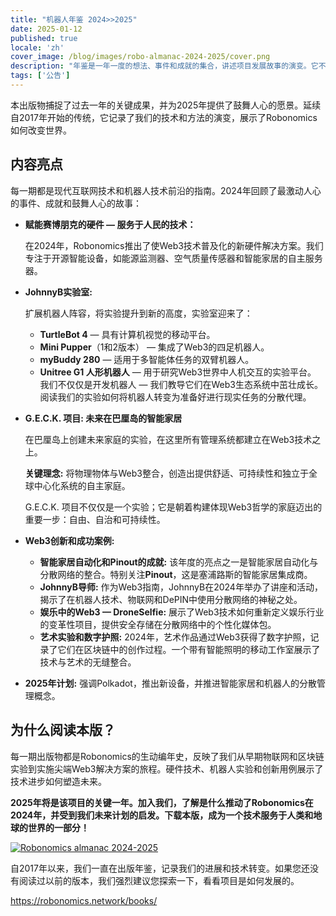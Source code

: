```yaml
---
title: "机器人年鉴 2024>>2025"
date: 2025-01-12
published: true
locale: 'zh'
cover_image: /blog/images/robo-almanac-2024-2025/cover.png
description: "年鉴是一年一度的想法、事件和成就的集合，讲述项目发展故事的演变。它不仅仅是一份报告，更是一个克服挑战、推动创新、塑造技术未来的引人入胜的叙述。我们自豪地呈现最新版的Robonomics 2024-2025。"
tags: ['公告']
---
```


本出版物捕捉了过去一年的关键成果，并为2025年提供了鼓舞人心的愿景。延续自2017年开始的传统，它记录了我们的技术和方法的演变，展示了Robonomics如何改变世界。

## 内容亮点

每一期都是现代互联网技术和机器人技术前沿的指南。2024年回顾了最激动人心的事件、成就和鼓舞人心的故事：

- **赋能赛博朋克的硬件 — 服务于人民的技术：**
    
    在2024年，Robonomics推出了使Web3技术普及化的新硬件解决方案。我们专注于开源智能设备，如能源监测器、空气质量传感器和智能家居的自主服务器。
    
- **JohnnyB实验室:**
    
    扩展机器人阵容，将实验提升到新的高度，实验室迎来了：
    
    - **TurtleBot 4** — 具有计算机视觉的移动平台。
    - **Mini Pupper**（1和2版本） — 集成了Web3的四足机器人。
    - **myBuddy 280** — 适用于多智能体任务的双臂机器人。
    - **Unitree G1 人形机器人** — 用于研究Web3世界中人机交互的实验平台。
    我们不仅仅是开发机器人 — 我们教导它们在Web3生态系统中茁壮成长。阅读我们的实验如何将机器人转变为准备好进行现实任务的分散代理。
- **G.E.C.K. 项目: 未来在巴厘岛的智能家居**
    
    在巴厘岛上创建未来家庭的实验，在这里所有管理系统都建立在Web3技术之上。
    
    **关键理念:** 将物理物体与Web3整合，创造出提供舒适、可持续性和独立于全球中心化系统的自主家庭。
    
    G.E.C.K. 项目不仅仅是一个实验；它是朝着构建体现Web3哲学的家庭迈出的重要一步：自由、自治和可持续性。

- **Web3创新和成功案例:**
    - **智能家居自动化和Pinout的成就:** 该年度的亮点之一是智能家居自动化与分散网络的整合。特别关注**Pinout**，这是塞浦路斯的智能家居集成商。
    - **JohnnyB导师:** 作为Web3指南，JohnnyB在2024年举办了讲座和活动，揭示了在机器人技术、物联网和DePIN中使用分散网络的神秘之处。
    - **娱乐中的Web3 — DroneSelfie:** 展示了Web3技术如何重新定义娱乐行业的变革性项目，提供安全存储在分散网络中的个性化媒体包。
    - **艺术实验和数字护照:** 2024年，艺术作品通过Web3获得了数字护照，记录了它们在区块链中的创作过程。一个带有智能照明的移动工作室展示了技术与艺术的无缝整合。

- **2025年计划:**
    强调Polkadot，推出新设备，并推进智能家居和机器人的分散管理概念。

## 为什么阅读本版？

每一期出版物都是Robonomics的生动编年史，反映了我们从早期物联网和区块链实验到实施尖端Web3解决方案的旅程。硬件技术、机器人实验和创新用例展示了技术进步如何塑造未来。

**2025年将是该项目的关键一年。加入我们，了解是什么推动了Robonomics在2024年，并受到我们未来计划的启发。下载本版，成为一个技术服务于人类和地球的世界的一部分！**

[![Robonomics almanac 2024-2025](/blog/images/robo-almanac-2024-2025/book-link.png)](https://static.robonomics.network/docs/book-2024-2025/Robonomics.network-Almanac-2024-en.pdf)

自2017年以来，我们一直在出版年鉴，记录我们的进展和技术转变。如果您还没有阅读过以前的版本，我们强烈建议您探索一下，看看项目是如何发展的。

https://robonomics.network/books/